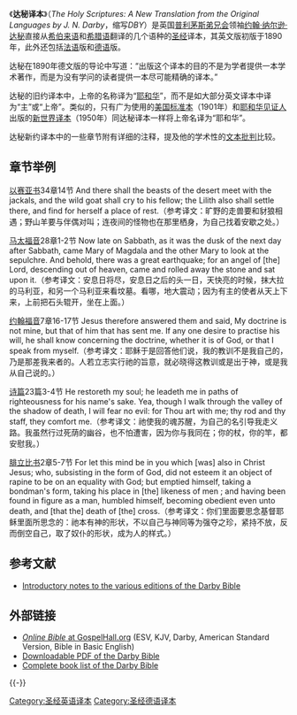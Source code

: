 {{圣经译本 
| image = 
| translation_title=达秘译本
| full_name=The Holy Scriptures: A New Translation from the Original Languages by J. N. Darby
| abbreviation=DBY
| language=[[英语|英语]]、[[法语|法语]]、[[德语|德语]]
| complete_bible_published=1890年
| textual_basis=
| translation_type=直译
| copyright=公共领域
| genesis_1:1-3=In the beginning God created the heavens and the earth.And the earth was waste and empty, and darkness was on the face of the deep, and the Spirit of God was hovering over the face of the waters.And God said, Let there be light. And there was light.
| john_3:16=For God so loved the world, that he gave his only-begotten Son, that whosoever believes on him may not perish, but have life eternal.
|}}
《'''达秘译本'''》（''The Holy Scriptures: A New Translation from the Original Languages by J. N. Darby''，缩写''DBY''）是英国[[普利茅斯弟兄会|普利茅斯弟兄会]]领袖[[约翰·纳尔逊·达秘|约翰·纳尔逊·达秘]]直接从[[希伯来语|希伯来语]]和[[希腊语|希腊语]]翻译的几个语种的[[圣经|圣经]]译本，其英文版初版于1890年，此外还包括[[法语|法语]]版和[[德语|德语]]版。

达秘在1890年德文版的导论中写道：“出版这个译本的目的不是为学者提供一本学术著作，而是为没有学问的读者提供一本尽可能精确的译本。”

达秘的旧约译本中，上帝的名称译为“[[耶和华|耶和华]]”，而不是如大部分英文译本中译为“主”或“上帝”。类似的，只有广为使用的[[美国标准本|美国标准本]]（1901年）和[[耶和华见证人|耶和华见证人]]出版的[[新世界译本|新世界译本]]（1950年）同达秘译本一样将上帝名译为“耶和华”。

达秘新约译本中的一些章节附有详细的注释，提及他的学术性的[[文本批判|文本批判]]比较。

== 章节举例 ==
[[以赛亚书|以赛亚书]]34章14节
And there shall the beasts of the desert meet with the jackals, and the wild goat shall cry to his fellow; the Lilith also shall settle there, and find for herself a place of rest.（参考译文：旷野的走兽要和豺狼相遇；野山羊要与伴偶对叫；连夜间的怪物也在那里栖身，为自己找着安歇之处。）

[[马太福音|马太福音]]28章1-2节
Now late on Sabbath, as it was the dusk of the next day after Sabbath, came Mary of Magdala and the other Mary to look at the sepulchre. And behold, there was a great earthquake; for an angel of [the] Lord, descending out of heaven, came and rolled away the stone and sat upon it.（参考译文：安息日将尽，安息日之后的头一日，天快亮的时候，抹大拉的马利亚，和另一个马利亚来看坟墓。看哪，地大震动；因为有主的使者从天上下来，上前把石头辊开，坐在上面。）

[[约翰福音|约翰福音]]7章16-17节
Jesus therefore answered them and said, My doctrine is not mine, but that of him that has sent me. If any one desire to practise his will, he shall know concerning the doctrine, whether it is of God, or that I speak from myself.（参考译文：耶稣于是回答他们说，我的教训不是我自己的，乃是那差我来者的。人若立志实行祂的旨意，就必晓得这教训或是出于神，或是我从自己说的。）

[[诗篇|诗篇]]23篇3-4节
He restoreth my soul; he leadeth me in paths of righteousness for his name's sake. Yea, though I walk through the valley of the shadow of death, I will fear no evil: for Thou art with me; thy rod and thy staff, they comfort me.（参考译文：祂使我的魂苏醒，为自己的名引导我走义路。我虽然行过死荫的幽谷，也不怕遭害，因为你与我同在；你的杖，你的竿，都安慰我。） 

[[腓立比书|腓立比书]]2章5-7节
For let this mind be in you which [was] also in Christ Jesus; who, subsisting in the form of God, did not esteem it an object of rapine to be on an equality with God; but emptied himself, taking a bondman's form, taking his place in [the] likeness of men ; and having been found in figure as a man, humbled himself, becoming obedient even unto death, and [that the] death of [the] cross.（参考译文：你们里面要思念基督耶稣里面所思念的：祂本有神的形状，不以自己与神同等为强夺之珍，紧持不放，反而倒空自己，取了奴仆的形状，成为人的样式。）

== 参考文献 ==
*[http://www.ccel.org/bible/jnd/darby.htm Introductory notes to the various editions of the Darby Bible] {{Wayback|url=http://www.ccel.org/bible/jnd/darby.htm |date=20210312141439 }}

== 外部链接 ==
* [http://www.gospelhall.org/bible/bible.php?passage=Gen+1&ver1=dby ''Online Bible'' at GospelHall.org] {{Wayback|url=http://www.gospelhall.org/bible/bible.php?passage=Gen+1&ver1=dby |date=20160305174847 }} (ESV, KJV, Darby, American Standard Version, Bible in Basic English)
* [http://www.believersresource.com/content.aspx?id=6 Downloadable PDF of the Darby Bible] {{Wayback|url=http://www.believersresource.com/content.aspx?id=6 |date=20070310154733 }}
* [http://www.biblesway.com/versions/darby_bible/ Complete book list of the Darby Bible] {{Wayback|url=http://www.biblesway.com/versions/darby_bible/ |date=20140128063354 }}

{{-}}
{{圣经英语译本}}

[[Category:圣经英语译本|Category:圣经英语译本]]
[[Category:圣经德语译本|Category:圣经德语译本]]